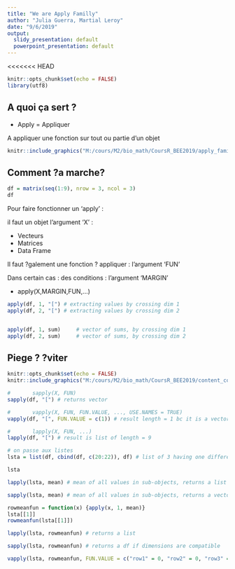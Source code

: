 ```yaml
---
title: "We are Apply Familly"
author: "Julia Guerra, Martial Leroy"
date: "9/6/2019"
output:
  slidy_presentation: default
  powerpoint_presentation: default
---
```

<<<<<<< HEAD
```r
knitr::opts_chunk$set(echo = FALSE)
library(utf8)
```


## A quoi ça sert ?


* Apply = Appliquer

A appliquer une fonction sur tout ou partie d'un objet

```r

knitr::include_graphics("M:/cours/M2/bio_math/CoursR_BEE2019/apply_family.PNG")
```

## Comment ?a marche?
```r
df = matrix(seq(1:9), nrow = 3, ncol = 3)
df
```


Pour faire fonctionner un 'apply' :

il faut un objet l'argument 'X' :

* Vecteurs
* Matrices
* Data Frame

Il faut ?galement une fonction ? appliquer : l'argument 'FUN'

Dans certain cas : des conditions : l'argument 'MARGIN'

* apply(X,MARGIN,FUN,...)

```r
apply(df, 1, "[") # extracting values by crossing dim 1
apply(df, 2, "[") # extracting values by crossing dim 2


apply(df, 1, sum)     # vector of sums, by crossing dim 1
apply(df, 2, sum)     # vector of sums, by crossing dim 2

```

                                                  
## Piege ? ?viter

```r
knitr::opts_chunk$set(echo = FALSE)
knitr::include_graphics("M:/cours/M2/bio_math/CoursR_BEE2019/content_content_apply_1.png")
```

```r
#       sapply(X, FUN)
sapply(df, "[") # returns vector

```

```r
#       vapply(X, FUN, FUN.VALUE, ..., USE.NAMES = TRUE)
vapply(df, "[", FUN.VALUE = c(1)) # result length = 1 bc it is a vector

```

```r

#       lapply(X, FUN, ...)
lapply(df, "[") # result is list of length = 9

```

```r
# on passe aux listes
lsta = list(df, cbind(df, c(20:22)), df) # list of 3 having one different-lenghted df

lsta


```

```r

lapply(lsta, mean) # mean of all values in sub-objects, returns a list

sapply(lsta, mean) # mean of all values in sub-objects, returns a vector


```


```r
rowmeanfun = function(x) {apply(x, 1, mean)}
lsta[[1]]
rowmeanfun(lsta[[1]])

```

```r

lapply(lsta, rowmeanfun) # returns a list

```

```r

sapply(lsta, rowmeanfun) # returns a df if dimensions are compatible

```

```r

vapply(lsta, rowmeanfun, FUN.VALUE = c("row1" = 0, "row2" = 0, "row3" = 0)) # spply with security check

```

